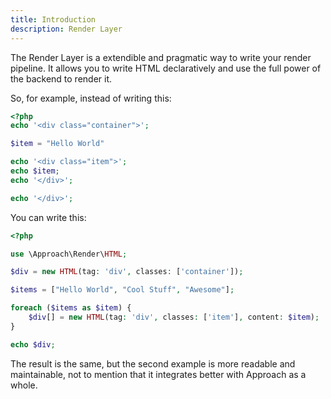 ```yaml
---
title: Introduction
description: Render Layer
---
```


The Render Layer is a extendible and pragmatic way to write your render pipeline.
It allows you to write HTML declaratively and use the full power of the backend to render it.

So, for example, instead of writing this:

```php
<?php
echo '<div class="container">';

$item = "Hello World"

echo '<div class="item">';
echo $item;
echo '</div>';

echo '</div>';
```

You can write this:

```php
<?php

use \Approach\Render\HTML;

$div = new HTML(tag: 'div', classes: ['container']);

$items = ["Hello World", "Cool Stuff", "Awesome"];

foreach ($items as $item) {
    $div[] = new HTML(tag: 'div', classes: ['item'], content: $item);
}

echo $div;
```

The result is the same, but the second example is more readable and maintainable, not to mention that it integrates better with Approach
as a whole. 